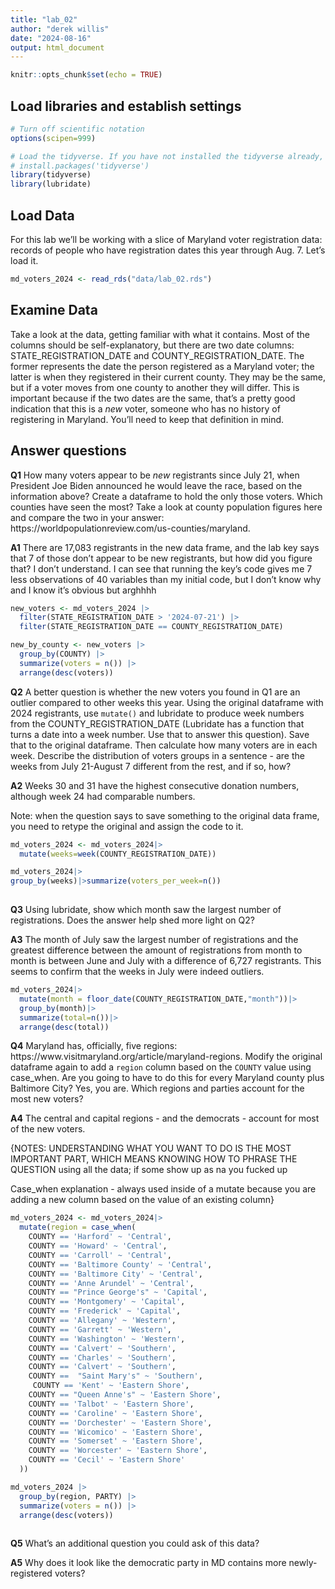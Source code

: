 ```yaml
---
title: "lab_02"
author: "derek willis"
date: "2024-08-16"
output: html_document
---
```


```r
knitr::opts_chunk$set(echo = TRUE)
```

## Load libraries and establish settings

```r
# Turn off scientific notation
options(scipen=999)

# Load the tidyverse. If you have not installed the tidyverse already, remove the # from the next line and run it first.  
# install.packages('tidyverse')
library(tidyverse)
library(lubridate)
```

## Load Data

For this lab we'll be working with a slice of Maryland voter registration data: records of people who have registration dates this year through Aug. 7. Let's load it.

```r
md_voters_2024 <- read_rds("data/lab_02.rds")
```

## Examine Data

Take a look at the data, getting familiar with what it contains. Most of the columns should be self-explanatory, but there are two date columns: STATE_REGISTRATION_DATE and COUNTY_REGISTRATION_DATE. The former represents the date the person registered as a Maryland voter; the latter is when they registered in their current county. They may be the same, but if a voter moves from one county to another they will differ. This is important because if the two dates are the same, that's a pretty good indication that this is a *new* voter, someone who has no history of registering in Maryland. You'll need to keep that definition in mind.

## Answer questions

**Q1** How many voters appear to be *new* registrants since July 21, when President Joe Biden announced he would leave the race, based on the information above? Create a dataframe to hold the only those voters. Which counties have seen the most? Take a look at county population figures here and compare the two in your answer: https://worldpopulationreview.com/us-counties/maryland.

**A1**
There are 17,083 registrants in the new data frame, and the lab key says that 7 of those don't appear to be new registrants, but how did you figure that? I don't understand. I can see that running the key's code gives me 7 less observations of 40 variables than my initial code, but I don't know why and I know it's obvious but arghhhh

```r
new_voters <- md_voters_2024 |> 
  filter(STATE_REGISTRATION_DATE > '2024-07-21') |> 
  filter(STATE_REGISTRATION_DATE == COUNTY_REGISTRATION_DATE)

new_by_county <- new_voters |> 
  group_by(COUNTY) |> 
  summarize(voters = n()) |> 
  arrange(desc(voters))
```


**Q2** A better question is whether the new voters you found in Q1 are an outlier compared to other weeks this year. Using the original dataframe with 2024 registrants, use `mutate()` and lubridate to produce week numbers from the COUNTY_REGISTRATION_DATE (Lubridate has a function that turns a date into a week number. Use that to answer this question). Save that to the original dataframe. Then calculate how many voters are in each week. Describe the distribution of voters groups in a sentence - are the weeks from July 21-August 7 different from the rest, and if so, how?

**A2**
Weeks 30 and 31 have the highest consecutive donation numbers, although week 24 had comparable numbers.

Note: when the question says to save something to the original data frame, you need to retype the original and assign the code to it. 
```r
md_voters_2024 <- md_voters_2024|>
  mutate(weeks=week(COUNTY_REGISTRATION_DATE))

md_voters_2024|>
group_by(weeks)|>summarize(voters_per_week=n())
   
```

**Q3** Using lubridate, show which month saw the largest number of registrations. Does the answer help shed more light on Q2?

**A3** 
The month of July saw the largest number of registrations and the greatest difference between the amount of registrations from month to month is between June and July with a difference of 6,727 registrants. This seems to confirm that the weeks in July were indeed outliers.

```r
md_voters_2024|>
  mutate(month = floor_date(COUNTY_REGISTRATION_DATE,"month"))|>
  group_by(month)|>
  summarize(total=n())|>
  arrange(desc(total))

```

**Q4** Maryland has, officially, five regions: https://www.visitmaryland.org/article/maryland-regions. Modify the original dataframe again to add a `region` column based on the `COUNTY` value using case_when. Are you going to have to do this for every Maryland county plus Baltimore City? Yes, you are. Which regions and parties account for the most new voters?

**A4** 
The central and capital regions - and the democrats - account for most of the new voters.


{NOTES: UNDERSTANDING WHAT YOU WANT TO DO IS THE MOST IMPORTANT PART, WHICH MEANS 
KNOWING HOW TO PHRASE THE QUESTION
using all the data; if some show up as na you fucked up

Case_when explanation - 
always used inside of a mutate because you are adding a new column based on the value of an existing column}
```r
md_voters_2024 <- md_voters_2024|>
  mutate(region = case_when(
    COUNTY == 'Harford' ~ 'Central',
    COUNTY == 'Howard' ~ 'Central',
    COUNTY == 'Carroll' ~ 'Central',
    COUNTY == 'Baltimore County' ~ 'Central',
    COUNTY == 'Baltimore City' ~ 'Central',
    COUNTY == 'Anne Arundel' ~ 'Central',
    COUNTY == "Prince George's" ~ 'Capital',
    COUNTY == 'Montgomery' ~ 'Capital',
    COUNTY == 'Frederick' ~ 'Capital',
    COUNTY == 'Allegany' ~ 'Western',
    COUNTY == 'Garrett' ~ 'Western',
    COUNTY == 'Washington' ~ 'Western',
    COUNTY == 'Calvert' ~ 'Southern',
    COUNTY == 'Charles' ~ 'Southern',
    COUNTY == 'Calvert' ~ 'Southern',
    COUNTY ==  "Saint Mary's" ~ 'Southern',
     COUNTY == 'Kent' ~ 'Eastern Shore',
    COUNTY == "Queen Anne's" ~ 'Eastern Shore',
    COUNTY == 'Talbot' ~ 'Eastern Shore',
    COUNTY == 'Caroline' ~ 'Eastern Shore',
    COUNTY == 'Dorchester' ~ 'Eastern Shore',
    COUNTY == 'Wicomico' ~ 'Eastern Shore',
    COUNTY == 'Somerset' ~ 'Eastern Shore',
    COUNTY == 'Worcester' ~ 'Eastern Shore',
    COUNTY == 'Cecil' ~ 'Eastern Shore'
  ))

md_voters_2024 |> 
  group_by(region, PARTY) |> 
  summarize(voters = n()) |> 
  arrange(desc(voters))
    
```

**Q5** What's an additional question you could ask of this data?

**A5** 
Why does it look like the democratic party in MD contains more newly-registered voters?
